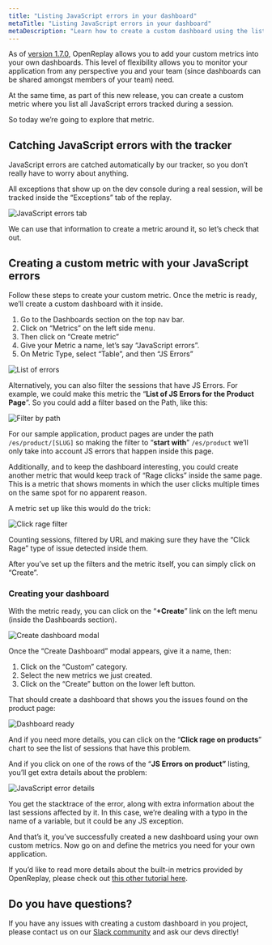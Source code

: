 ```yaml
---
title: "Listing JavaScript errors in your dashboard"
metaTitle: "Listing JavaScript errors in your dashboard"
metaDescription: "Learn how to create a custom dashboard using the list of JS errors found in your application"
---
```


As of [version 1.7.0](https://github.com/openreplay/openreplay/releases/tag/v1.7.0), OpenReplay allows you to add your custom metrics into your own dashboards. This level of flexibility allows you to monitor your application from any perspective you and your team (since dashboards can be shared amongst members of your team) need.

At the same time, as part of this new release, you can create a custom metric where you list all JavaScript errors tracked during a session.

So today we’re going to explore that metric.

## Catching JavaScript errors with the tracker

JavaScript errors are catched automatically by our tracker, so you don’t really have to worry about anything.

All exceptions that show up on the dev console during a real session, will be tracked inside the “Exceptions” tab of the replay.

![JavaScript errors tab](/tutorials/js-error-dashboard/js-errors-tab.png)

We can use that information to create a metric around it, so let’s check that out.

## Creating a custom metric with your JavaScript errors

Follow these steps to create your custom metric. Once the metric is ready, we’ll create a custom dashboard with it inside.

1. Go to the Dashboards section on the top nav bar.
2. Click on “Metrics” on the left side menu.
3. Then click on “Create metric”
4. Give your Metric a name, let’s say “JavaScript errors”.
5. On Metric Type, select “Table”, and then “JS Errors”

![List of errors](/tutorials/js-error-dashboard/metric-type.png)

Alternatively, you can also filter the sessions that have JS Errors. For example, we could make this metric the “**List of JS Errors for the Product Page**”. So you could add a filter based on the Path, like this:

![Filter by path](/tutorials/js-error-dashboard/filter-by-path.png)

For our sample application, product pages are under the path `/es/product/[SLUG]` so making the filter to “**start with**” `/es/product` we’ll only take into account JS errors that happen inside this page.

Additionally, and to keep the dashboard interesting, you could create another metric that would keep track of “Rage clicks” inside the same page. This is a metric that shows moments in which the user clicks multiple times on the same spot for no apparent reason.

A metric set up like this would do the trick:

![Click rage filter](/tutorials/js-error-dashboard/click-rage-filter.png)

Counting sessions, filtered by URL and making sure they have the “Click Rage” type of issue detected inside them.

After you’ve set up the filters and the metric itself, you can simply click on “Create”.

### Creating your dashboard

With the metric ready, you can click on the “**+Create**” link on the left menu (inside the Dashboards section).

![Create dashboard modal](/tutorials/js-error-dashboard/create-dashboard.png)

Once the “Create Dashboard” modal appears, give it a name, then:

1. Click on the “Custom” category.
2. Select the new metrics we just created.
3. Click on the “Create” button on the lower left button.

That should create a dashboard that shows you the issues found on the product page:

![Dashboard ready](/tutorials/js-error-dashboard/dashboard-ready.png)

And if you need more details, you can click on the “**Click rage on products**” chart to see the list of sessions that have this problem.

And if you click on one of the rows of the “**JS Errors on product”** listing, you’ll get extra details about the problem:

![JavaScript error details](/tutorials/js-error-dashboard/js-error-details.png)

You get the stacktrace of the error, along with extra information about the last sessions affected by it. In this case, we’re dealing with a typo in the name of a variable, but it could be any JS exception.

And that’s it, you’ve successfully created a new dashboard using your own custom metrics. Now go on and define the metrics you need for your own application.

If you’d like to read more details about the built-in metrics provided by OpenReplay, please check out [this other tutorial here](https://docs.openreplay.com/tutorials/custom-dashboard).

## Do you have questions?

If you have any issues with creating a custom dashboard in you project, please contact us on our [Slack community](https://slack.openreplay.com/) and ask our devs directly!
